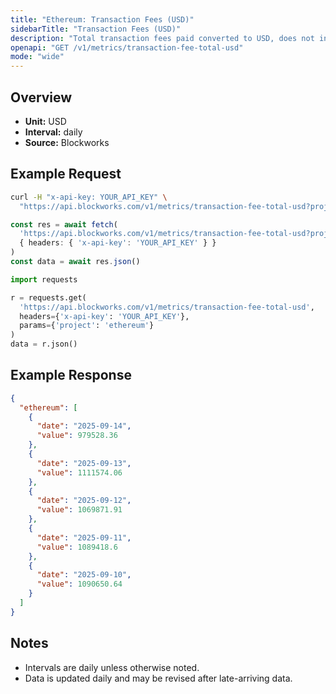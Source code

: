 ```yaml
---
title: "Ethereum: Transaction Fees (USD)"
sidebarTitle: "Transaction Fees (USD)"
description: "Total transaction fees paid converted to USD, does not include out-of-protocol tips or additional sources of revenue"
openapi: "GET /v1/metrics/transaction-fee-total-usd"
mode: "wide"
---
```


## Overview

- **Unit:** USD
- **Interval:** daily
- **Source:** Blockworks

## Example Request

<CodeGroup>

```bash cURL
curl -H "x-api-key: YOUR_API_KEY" \
  "https://api.blockworks.com/v1/metrics/transaction-fee-total-usd?project=ethereum"
```

```typescript TypeScript
const res = await fetch(
  'https://api.blockworks.com/v1/metrics/transaction-fee-total-usd?project=ethereum',
  { headers: { 'x-api-key': 'YOUR_API_KEY' } }
)
const data = await res.json()
```

```python Python
import requests

r = requests.get(
  'https://api.blockworks.com/v1/metrics/transaction-fee-total-usd',
  headers={'x-api-key': 'YOUR_API_KEY'},
  params={'project': 'ethereum'}
)
data = r.json()
```

</CodeGroup>

## Example Response

```json
{
  "ethereum": [
    {
      "date": "2025-09-14",
      "value": 979528.36
    },
    {
      "date": "2025-09-13",
      "value": 1111574.06
    },
    {
      "date": "2025-09-12",
      "value": 1069871.91
    },
    {
      "date": "2025-09-11",
      "value": 1089418.6
    },
    {
      "date": "2025-09-10",
      "value": 1090650.64
    }
  ]
}
```

## Notes
- Intervals are daily unless otherwise noted.
- Data is updated daily and may be revised after late-arriving data.